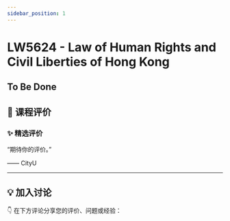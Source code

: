 ```yaml
---
sidebar_position: 1
---
```



# LW5624 - Law of Human Rights and Civil Liberties of Hong Kong

## To Be Done

## **💬 课程评价**

### ✨ **精选评价**
<div className={commentStyles.commentBox}>
    <p className={commentStyles.commentText}>
        “期待你的评价。”
    </p>
    <p className={commentStyles.commentAuthor}>—— CityU</p>
</div>

---

## **💡 加入讨论**

👇 在下方评论分享您的评价、问题或经验：
<Utterances />
